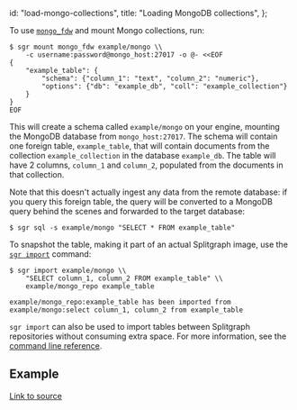   id: "load-mongo-collections",
  title: "Loading MongoDB collections",
};

To use [`mongo_fdw`](https://github.com/EnterpriseDB/mongo_fdw) and mount Mongo collections, run:

```
$ sgr mount mongo_fdw example/mongo \\
    -c username:password@mongo_host:27017 -o @- <<EOF
{
    "example_table": {
        "schema": {"column_1": "text", "column_2": "numeric"},
        "options": {"db": "example_db", "coll": "example_collection"}
    }
}
EOF
```

This will create a schema called `example/mongo` on your engine, mounting the MongoDB database from `mongo_host:27017`. The schema will contain one foreign table, `example_table`, that will contain documents from the collection `example_collection` in the database `example_db`. The table will have 2 columns, `column_1` and `column_2`, populated from the documents in that collection.

Note that this doesn't actually ingest any data from the remote database: if you query this foreign table, the query
will be converted to a MongoDB query behind the scenes and forwarded to the target database:

```
$ sgr sql -s example/mongo "SELECT * FROM example_table"
```

To snapshot the table, making it part of an actual Splitgraph image, use the [`sgr import`](../../sgr/image-management-creation/import) command:

```
$ sgr import example/mongo \\
    "SELECT column_1, column_2 FROM example_table" \\
    example/mongo_repo example_table

example/mongo_repo:example_table has been imported from example/mongo:select column_1, column_2 from example_table
```

`sgr import` can also be used to import tables between Splitgraph repositories without consuming extra space. For more information, see the [command line reference](../../sgr/image-management-creation/import).

## Example

[Link to source](https://github.com/splitgraph/splitgraph/tree/master/examples/import-from-mongo)

<cast src="@splitgraph/content/casts/versioned/latest/import-from-mongo.cast" />
